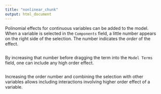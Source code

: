 ```yaml
---
title: "nonlinear_chunk"
output: html_document
---
```


Polinomial effects for continuous variables can be added to the model. When a variable is selected in the `Components` field, a little number appears on the right side of the selection. The number indicates the _order_ of the effect. 

<img src="commons/pics/nonlinear1.png" class="img-responsive" alt="">

By increasing that number before dragging the term into the `Model Terms` field, one can include any high order effect.

<img src="commons/pics/nonlinear2.png" class="img-responsive" alt="">

Increasing the order number and combining the selection with other variables allows including interactions involving higher order effect of a variable.